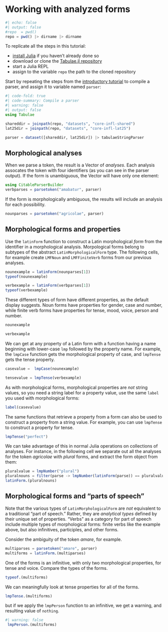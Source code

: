 
# Working with analyzed forms

```julia
#| echo: false
#| output: false
#repo  = pwd()
repo = pwd() |> dirname |> dirname

```


::: {.callout-tip collapse="true" title="Follow along"}

To replicate all the steps in this tutorial:

- [install Julia](https://julialang.org/downloads/) if you haven't already done so
- download or clone the [Tabulae.jl repository](https://github.com/neelsmith/Tabulae.jl)
- start a Julia REPL
- assign to the variable `repo` the path to the cloned repository
:::

Start by repeating the steps from the [introductory tutorial](./parser.qmd) to compile a parser, and assign it to variable named `parser`:

```julia
#| code-fold: true
#| code-summary: Compile a parser
#| warning: false
#| output: false
using Tabulae

shareddir = joinpath(repo, "datasets", "core-infl-shared") 
lat25dir = joinpath(repo, "datasets", "core-infl-lat25") 

parser = dataset([shareddir, lat25dir]) |> tabulaeStringParser
```


## Morphological analyses

When we parse a token, the result is a Vector of *analyses*. Each analysis assocates the token with four identifiers (as you can see in the parser output). If the form is unambiguous, the Vector will have only one element:

```julia
using CitableParserBuilder
verbparses = parsetoken("amabatur", parser)
```

If the form is morphologically ambiguous, the results will include an analysis for each possibility.


```julia
nounparses = parsetoken("agricolae", parser)
```




## Morphological forms and properties


Use the `latinForm` function to construct a Latin morphological *form*  from the identifier in a morphological analysis. Morpological forms belong to subtypes of the abstract `LatinMorphologicalForm` type.  The following cells, for example create `LMFNoun` and `LMFFiniteVerb` forms from our previous analyses. 

```julia
nounexample = latinForm(nounparses[1])
typeof(nounexample)
```



```julia
verbexample = latinForm(verbparses[1])
typeof(verbexample)
```

These different types of form have different properties, as the default display suggests.  Noun forms have properties for gender, case and number, while finite verb forms have properties for tense, mood, voice, person and number.

```julia
nounexample
```


```julia
verbexample
```


We can get at any property of a Latin form with a function having a name beginning with lower-case `lmp` followed by the property name. For example, the `lmpCase` function gets the morphological property of case, and `lmpTense` gets the tense property.

```julia
casevalue =  lmpCase(nounexample)
```


```julia
tensevalue = lmpTense(verbexample)
```

::: {.callout-tip title="Labelling morphological properties" collapse="true" }

As with morphological forms, morphological properties are *not* string values, so you need a string label for a property value, use the same `label` you used with morphological forms:

```julia
label(casevalue)
```
:::


The same functions that retrieve a property from a form can also be used  to construct a property from a string value.  For example, you can use `lmpTense` to construct a property for tense.


```julia
lmpTense("perfect")
```

We can take advantage of this in normal Julia operations on collections of analyses. For instance, in the following cell we separate out all the analyses for the token *agricolae* with *plural* forms, and extract the form object from them:

```julia
pluralvalue = lmpNumber("plural")
pluralnouns = filter(parse -> lmpNumber(latinForm(parse)) == pluralvalue, nounparses)
latinForm.(pluralnouns)
```

## Morphological forms and "parts of speech"


Note that the various types of `LatinMorphologicalForm` are *not* equivalent to a traditional "part of speech." Rather, they are *analytical types* defined by their unique set of properties. "Verbs" as a category for part of speech include multiple types of morphological forms: finite verbs like the example above, but also infinitives, participles, and other forms.

Consider the ambiguity of the token *amare*, for example.

```julia
multiparses = parsetoken("amare", parser)
multiforms = latinForm.(multiparses)
```

One of the forms is an infinitive, with only two morphological properties, for tense and voice.  Compare the types of the forms.

```julia
typeof.(multiforms)
```

We can meaningfully look at tense properties for all of the forms.

```julia
lmpTense.(multiforms)
```

but if we apply the `lmpPerson` function to an infinitive, we get a warning, and resulting value of `nothing`.

```julia
#| warning: false
 lmpPerson.(multiforms)
```